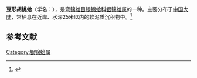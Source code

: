 {{Speciesbox
| name = 豆形胡桃蛤
| image = 
| image_width = 
| genus = Nucula
| species = faba
| authority = Xu, 1999
}}
'''豆形胡桃蛤'''（学名：''{{lang|la|Nucula faba}}''），是[[弯锦蛤目|弯锦蛤目]][[银锦蛤科|银锦蛤科]][[银锦蛤属|银锦蛤属]]的一种。主要分布于[[中国大陆|中国大陆]]，常栖息在近岸、水深25米以内的软泥质沉积物中。<ref>{{cite web|url=http://shell.sinica.edu.tw/chinese/shellbase_detail.php?science_no=3559|title=国际贝库：豆形胡桃蛤|publisher=台湾贝类资料库|accessdate=2009-08-11|archive-date=2016-03-04|archive-url=https://web.archive.org/web/20160304123551/http://shell.sinica.edu.tw/chinese/shellbase_detail.php?science_no=3559|dead-url=no}}</ref>

== 参考文献 ==
{{reflist|2}}
{{Taxonbar|from=Q13905321}}

[[Category:银锦蛤属|Category:银锦蛤属]]